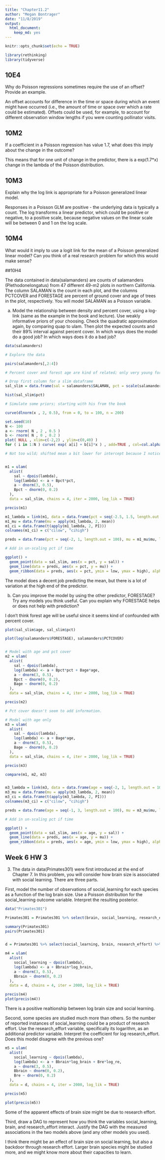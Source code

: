 ```yaml
---
title: "Chapter11.2"
author: "Megan Bontrager"
date: "11/8/2019"
output: 
  html_document: 
    keep_md: yes
---
```


```r
knitr::opts_chunk$set(echo = TRUE)

library(rethinking)
library(tidyverse)

```

## 10E4
Why do Poisson regressions sometimes require the use of an offset? Provide an example.

An offset accounts for difference in the time or space during which an event might have occurred (i.e., the amount of time or space over which a rate could be estimated). Offsets could be used, for example, to account for different observation window lengths if you were counting pollinator visits. 


## 10M2

If a coefficient in a Poisson regression has value 1.7, what does this imply about the change in the outcome?

This means that for one unit of change in the predictor, there is a exp(1.7*x) change in the lambda of the Poisson distribution.

## 10M3

Explain why the log link is appropriate for a Poisson generalized linear model.

Responses in a Poisson GLM are positive - the underlying data is typically a count. The log transforms a linear predictor, which could be positive or negative, to a positive scale, because negative values on the linear scale will be between 0 and 1 on the log scale.

## 10M4

What would it imply to use a logit link for the mean of a Poisson generalized linear model? Can you think of a real research problem for which this would make sense?



##10H4

The data contained in data(salamanders) are counts of salamanders (Plethodonelongatus) from 47 different 49-m2 plots in northern California. The column SALAMAN is the count in each plot, and the columns PCTCOVER and FORESTAGE are percent of ground cover and age of trees in the plot, respectively. You will model SALAMAN as a Poisson variable.

(a) Model the relationship between density and percent cover, using a log-link (same as the example in the book and lecture). Use weakly informative priors of your choosing. Check the quadratic approximation again, by comparing quap to ulam. Then plot the expected counts and their 89% interval against percent cover. In which ways does the model do a good job? In which ways does it do a bad job?

```r
data(salamanders)

# Explore the data

pairs(salamanders[,2:4])

# Percent cover and forest age are kind of related; only very young forests have low percent cover.

# Drop first column for a slim dataframe
sal_slim = data.frame(sal = salamanders$SALAMAN, pct = scale(salamanders$PCTCOVER), age = scale(salamanders$FORESTAGE))

hist(sal_slim$pct)

# Simulate some priors; starting with his from the book

curve(dlnorm(x , 2, 0.5), from = 0, to = 100, n = 200)

set.seed(10)
N <- 100
a <- rnorm( N , 2 , 0.5 )
b <- rnorm( N , 0 , 0.2 )
plot( NULL , xlim=c(-2,2) , ylim=c(0,40) )
for ( i in 1:N ) curve( exp( a[i] + b[i]*x ) , add=TRUE , col=col.alpha("black",0.5) )

# Not too wild; shifted mean a bit lower for intercept because I noticed many small numbers in the response. 


m1 = ulam(
  alist(
    sal ~ dpois(lambda),
    log(lambda) <- a + Bpct*pct,
    a ~ dnorm(3, 0.5),
    Bpct ~ dnorm(0, 0.2)
  ),
  data = sal_slim, chains = 4, iter = 2000, log_lik = TRUE)

precis(m1)

m1_lambda = link(m1, data = data.frame(pct = seq(-2.5, 1.5, length.out = 100)))
m1_mu = data.frame(mu = apply(m1_lambda, 2, mean))
m1_ci = data.frame(t(apply(m1_lambda, 2, PI)))
colnames(m1_ci) = c("cilow", "cihigh")

preds = data.frame(pct = seq(-2, 1, length.out = 100), mu = m1_mu$mu, low = m1_ci$cilow, high = m1_ci$cihigh)

# Add in un-scaling pct if time

ggplot() +
  geom_point(data = sal_slim, aes(x = pct, y = sal)) +
  geom_line(data = preds, aes(x = pct, y = mu)) +
  geom_ribbon(data = preds, aes(x = pct, ymin = low, ymax = high), alpha = 0.3)

```

The model does a decent job predicting the mean, but there is a lot of variation at the high end of the predictor.

(b) Can you improve the model by using the other predictor, FORESTAGE? Try any models you think useful. Can you explain why FORESTAGE helps or does not help with prediction?

I don't think forest age will be useful since it seems kind of confounded with percent cover. 

```r

plot(sal_slim$age, sal_slim$pct)

plot(log(salamanders$FORESTAGE), salamanders$PCTCOVER)


# Model with age and pct cover
m2 = ulam(
  alist(
    sal ~ dpois(lambda),
    log(lambda) <- a + Bpct*pct + Bage*age,
    a ~ dnorm(3, 0.5),
    Bpct ~ dnorm(0, 0.2),
    Bage ~ dnorm(0, 0.2)
  ),
  data = sal_slim, chains = 4, iter = 2000, log_lik = TRUE)

precis(m2)

# Pct cover doesn't seem to add information.

# Model with age only
m3 = ulam(
  alist(
    sal ~ dpois(lambda),
    log(lambda) <- a + Bage*age,
    a ~ dnorm(3, 0.5),
    Bage ~ dnorm(0, 0.2)
  ),
  data = sal_slim, chains = 4, iter = 2000, log_lik = TRUE)

precis(m3)

compare(m1, m2, m3)


m3_lambda = link(m3, data = data.frame(age = seq(-2, 1, length.out = 100)))
m3_mu = data.frame(mu = apply(m3_lambda, 2, mean))
m3_ci = data.frame(t(apply(m3_lambda, 2, PI)))
colnames(m3_ci) = c("cilow", "cihigh")

preds = data.frame(age = seq(-1, 3, length.out = 100), mu = m3_mu$mu, low = m3_ci$cilow, high = m3_ci$cihigh)

# Add in un-scaling pct if time

ggplot() +
  geom_point(data = sal_slim, aes(x = age, y = sal)) +
  geom_line(data = preds, aes(x = age, y = mu)) +
  geom_ribbon(data = preds, aes(x = age, ymin = low, ymax = high), alpha = 0.3)

```


## Week 6 HW 3

3. The data in data(Primates301) were first introduced at the end of Chapter 7. In this problem, you will consider how brain size is associated with social learning. There are three parts.

First, model the number of observations of social_learning for each species as a function of the log brain size. Use a Poisson distribution for the social_learning outcome variable. Interpret the resulting posterior.

```r

data("Primates301")

Primates301 = Primates301 %>% select(brain, social_learning, research_effort)

summary(Primates301)
pairs(Primates301)


d = Primates301 %>% select(social_learning, brain, research_effort) %>% mutate(log_brain = log(brain), log_re = log(research_effort)) %>% filter(!is.na(log_brain), !is.na(social_learning), !is.na(research_effort))

m4 = ulam(
  alist(
    social_learning ~ dpois(lambda),
    log(lambda) <- a + Bbrain*log_brain,
    a ~ dnorm(3, 0.5),
    Bbrain ~ dnorm(0, 0.2)
  ),
  data = d, chains = 4, iter = 2000, log_lik = TRUE)

precis(m4)
plot(precis(m4))

```

There is a positive realtionship between log brain size and social learning.

Second, some species are studied much more than others. So the number of reported instances of social_learning could be a product of research effort. Use the research_effort variable, specifically its logarithm, as an additional predictor variable. Interpret the coefficient for log research_effort. Does this model disagree with the previous one?

```r

m5 = ulam(
  alist(
    social_learning ~ dpois(lambda),
    log(lambda) <- a + Bbrain*log_brain + Bre*log_re,
    a ~ dnorm(3, 0.5),
    Bbrain ~ dnorm(0, 0.2),
    Bre ~ dnorm(0, 0.2)
  ),
  data = d, chains = 4, iter = 2000, log_lik = TRUE)

precis(m5)

plot(precis(m5))


```
Some of the apparent effects of brain size might be due to research effort. 


Third, draw a DAG to represent how you think the variables social_learning, brain, and research_effort interact. Justify the DAG with the measured associations in the two models above (and any other models you used).

I think there might be an effect of brain size on social learning, but also a backdoor through research effort. Larger brain species might be studied more, and we might know more about their capacities to learn. 


